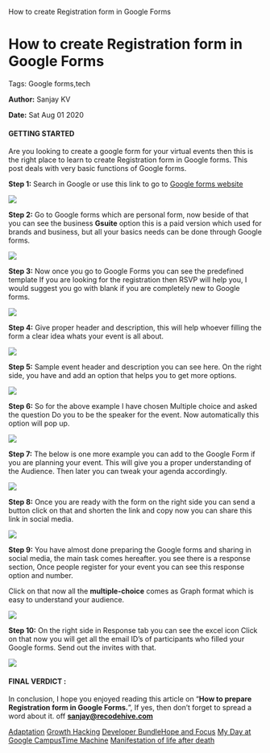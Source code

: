    How to create Registration form in Google Forms

How to create Registration form in Google Forms
===============================================

Tags: Google forms,tech

**Author:** Sanjay KV

**Date:** Sat Aug 01 2020

#### GETTING STARTED

Are you looking to create a google form for your virtual events then this is the right place to learn to create Registration form in Google forms. This post deals with very basic functions of Google forms.

**Step 1:** Search in Google or use this link to go to [Google forms website](https://www.google.com/forms/about/)

![](https://recodehive.com/wp-content/uploads/2020/07/Screenshot-2020-07-31-at-4.00.28-PM-1-1024x344.png)

**Step 2:** Go to Google forms which are personal form, now beside of that you can see the business **Gsuite** option this is a paid version which used for brands and business, but all your basics needs can be done through Google forms.

![](https://recodehive.com/wp-content/uploads/2020/07/Screenshot-2020-07-31-at-4.06.00-PM-1-1024x550.png)

**Step 3:** Now once you go to Google Forms you can see the predefined template If you are looking for the registration then RSVP will help you, I would suggest you go with blank if you are completely new to Google forms.

![](https://recodehive.com/wp-content/uploads/2020/07/Screenshot-2020-07-31-at-4.07.05-PM-1-1024x259.png)

**Step 4:** Give proper header and description, this will help whoever filling the form a clear idea whats your event is all about.

![](https://recodehive.com/wp-content/uploads/2020/07/Screenshot-2020-07-31-at-5.04.04-PM.png)

**Step 5:** Sample event header and description you can see here. On the right side, you have and add an option that helps you to get more options.

![](https://recodehive.com/wp-content/uploads/2020/07/Screenshot-2020-07-31-at-5.03.58-PM-1024x535.png)

**Step 6:** So for the above example I have chosen Multiple choice and asked the question Do you to be the speaker for the event. Now automatically this option will pop up.

![](https://recodehive.com/wp-content/uploads/2020/07/Screenshot-2020-07-31-at-5.05.16-PM-1024x361.png)

**Step 7:** The below is one more example you can add to the Google Form if you are planning your event. This will give you a proper understanding of the Audience. Then later you can tweak your agenda accordingly.

![](https://recodehive.com/wp-content/uploads/2020/07/Screenshot-2020-07-31-at-5.04.59-PM-1024x358.png)

**Step 8:** Once you are ready with the form on the right side you can send a button click on that and shorten the link and copy now you can share this link in social media.

![](https://recodehive.com/wp-content/uploads/2020/07/Screenshot-2020-07-31-at-5.05.28-PM-1-1024x394.png)

**Step 9:** You have almost done preparing the Google forms and sharing in social media, the main task comes hereafter. you see there is a response section, Once people register for your event you can see this response option and number.

Click on that now all the **multiple-choice** comes as Graph format which is easy to understand your audience.

![](https://recodehive.com/wp-content/uploads/2020/07/Screenshot-2020-07-31-at-7.28.26-PM-1024x552.png)

**Step 10:** On the right side in Response tab you can see the excel icon Click on that now you will get all the email ID’s of participants who filled your Google forms. Send out the invites with that.

![](https://recodehive.com/wp-content/uploads/2020/07/Screenshot-2020-07-31-at-7.28.09-PM-1024x274.png)

#### FINAL VERDICT :

In conclusion, I hope you enjoyed reading this article on “**How to prepare Registration form in Google Forms.**”, If yes, then don’t forget to spread a word about it. off **[sanjay@recodehive.com](https://recodehive.com/about-us/)**

[Adaptation](https://recodehive.com/the-adaptation/) [Growth Hacking](https://recodehive.com/tag/growth-hacking/) [Developer Bundle](https://recodehive.com/category/dev-labs/)[Hope and Focus](https://recodehive.com/hopeandfocus/) [My Day at Google Campus](https://recodehive.com/my-day-at-google-campus-hyderabad/)[Time Machine](https://recodehive.com/time-machine-2-0/) [Manifestation of life after death](https://recodehive.com/the-manifestation-of-life-after-death/)